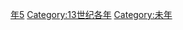 {{Catnav|頁面分類|历史|歷史時代|年|13世纪各年}}

{{catmore}}
{{Commons category|1295}}

[[Category:1290年代|年5]]
[[Category:13世纪各年|Category:13世纪各年]]
[[Category:未年|Category:未年]]